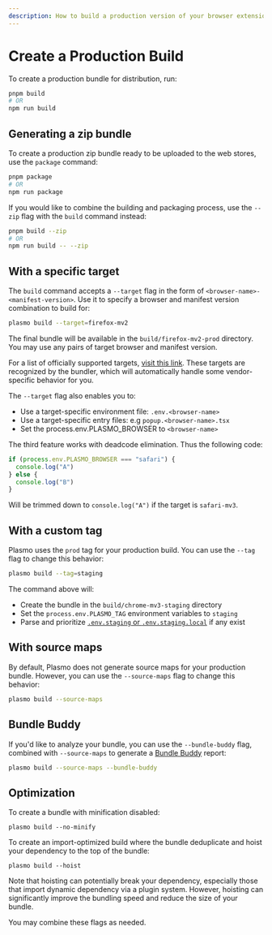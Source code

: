 ```yaml
---
description: How to build a production version of your browser extension.
---
```



# Create a Production Build

To create a production bundle for distribution, run:

```sh
pnpm build
# OR
npm run build
```

## Generating a zip bundle

To create a production zip bundle ready to be uploaded to the web stores, use the `package` command:

```sh
pnpm package
# OR
npm run package
```

If you would like to combine the building and packaging process, use the `--zip` flag with the `build` command instead:

```sh
pnpm build --zip
# OR
npm run build -- --zip
```

## With a specific target

The `build` command accepts a `--target` flag in the form of `<browser-name>-<manifest-version>`. Use it to specify a browser and manifest version combination to build for:

```sh
plasmo build --target=firefox-mv2
```

The final bundle will be available in the `build/firefox-mv2-prod` directory. You may use any pairs of target browser and manifest version.

For a list of officially supported targets, [visit this link](./faq#what-are-the-officially-supported-browser-targets). These targets are recognized by the bundler, which will automatically handle some vendor-specific behavior for you.

The `--target` flag also enables you to:

- Use a target-specific environment file: `.env.<browser-name>`
- Use a target-specific entry files: e.g `popup.<browser-name>.tsx`
- Set the process.env.PLASMO_BROWSER to `<browser-name>`

The third feature works with deadcode elimination. Thus the following code:

```ts
if (process.env.PLASMO_BROWSER === "safari") {
  console.log("A")
} else {
  console.log("B")
}
```

Will be trimmed down to `console.log("A")` if the target is `safari-mv3`.

## With a custom tag

Plasmo uses the `prod` tag for your production build. You can use the `--tag` flag to change this behavior:

```sh
plasmo build --tag=staging
```

The command above will:

- Create the bundle in the `build/chrome-mv3-staging` directory
- Set the `process.env.PLASMO_TAG` environment variables to `staging`
- Parse and prioritize [`.env.staging` or `.env.staging.local`](/framework/env#bundle-specific-env) if any exist

## With source maps

By default, Plasmo does not generate source maps for your production bundle. However, you can use the `--source-maps` flag to change this behavior:

```sh
plasmo build --source-maps
```

## Bundle Buddy

If you'd like to analyze your bundle, you can use the `--bundle-buddy` flag, combined with `--source-maps` to generate a [Bundle Buddy](https://bundle-buddy.com/) report:

```sh
plasmo build --source-maps --bundle-buddy
```

## Optimization

To create a bundle with minification disabled:

```
plasmo build --no-minify
```

To create an import-optimized build where the bundle deduplicate and hoist your dependency to the top of the bundle:

```
plasmo build --hoist
```

Note that hoisting can potentially break your dependency, especially those that import dynamic dependency via a plugin system. However, hoisting can significantly improve the bundling speed and reduce the size of your bundle.

You may combine these flags as needed.
